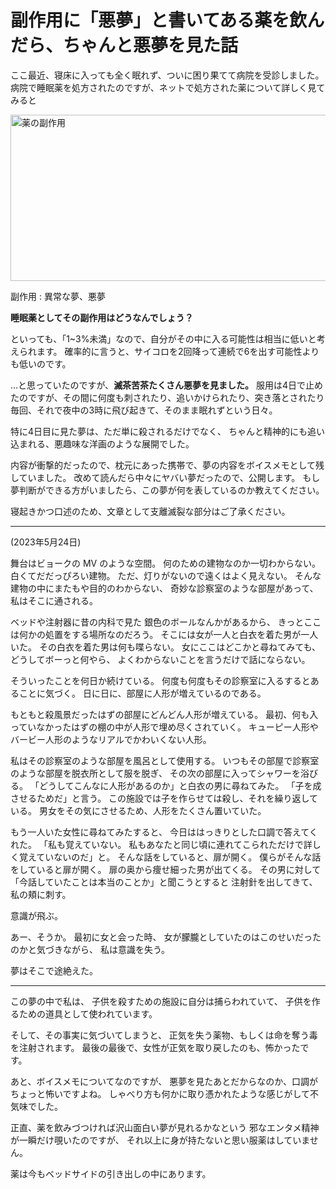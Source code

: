 
# 副作用に「悪夢」と書いてある薬を飲んだら、ちゃんと悪夢を見た話

ここ最近、寝床に入っても全く眠れず、ついに困り果てて病院を受診しました。
病院で睡眠薬を処方されたのですが、ネットで処方された薬について詳しく見てみると

<img src='/img/blog/the-drug-that-said-nightmares-as-side-effect/e7b2d41d-4e8f-4c2d-a392-fb812e034e3f.webp' alt="薬の副作用" title="薬の副作用" width="900" height="266" decoding="async" loading="lazy" />

副作用 : 異常な夢、悪夢

__睡眠薬としてその副作用はどうなんでしょう？__

といっても、「1~3%未満」なので、自分がその中に入る可能性は相当に低いと考えられます。
確率的に言うと、サイコロを2回降って連続で6を出す可能性よりも低いのです。

…と思っていたのですが、__滅茶苦茶たくさん悪夢を見ました。__
服用は4日で止めたのですが、その間に何度も刺されたり、追いかけられたり、突き落とされたり
毎回、それで夜中の3時に飛び起きて、そのまま眠れずという日々。

特に4日目に見た夢は、ただ単に殺されるだけでなく、
ちゃんと精神的にも追い込まれる、悪趣味な洋画のような展開でした。

内容が衝撃的だったので、枕元にあった携帯で、夢の内容をボイスメモとして残していました。
改めて読んだら中々にヤバい夢だったので、公開します。
もし夢判断ができる方がいましたら、この夢が何を表しているのか教えてください。

寝起きかつ口述のため、文章として支離滅裂な部分はご了承ください。

<hr />
(2023年5月24日)

舞台はビョークの MV のような空間。
何のための建物なのか一切わからない。
白くてだだっぴろい建物。
ただ、灯りがないので遠くはよく見えない。
そんな建物の中にまたもや目的のわからない、
奇妙な診察室のような部屋があって、
私はそこに通される。

ベッドや注射器に昔の内科で見た
銀色のボールなんかがあるから、
きっとここは何かの処置をする場所なのだろう。
そこには女が一人と白衣を着た男が一人いた。
その白衣を着た男は何も喋らない。
女にここはどこかと尋ねてみても、
どうしてボーっと何やら、
よくわからないことを言うだけで話にならない。

そういったことを何日か続けている。
何度も何度もその診察室に入るするとあることに気づく。
日に日に、部屋に人形が増えているのである。

もともと殺風景だったはずの部屋にどんどん人形が増えている。
最初、何も入っていなかったはずの棚の中が人形で埋め尽くされていく。
キューピー人形やバービー人形のようなリアルでかわいくない人形。

私はその診察室のような部屋を風呂として使用する。
いつもその部屋で診察室のような部屋を脱衣所として服を脱ぎ、
その次の部屋に入ってシャワーを浴びる。
「どうしてこんなに人形があるのか」と白衣の男に尋ねてみた。
「子を成させるためだ」と言う。
この施設では子を作らせては殺し、それを繰り返している。
男女をその気にさせるため、人形をたくさん置いていた。

もう一人いた女性に尋ねてみたすると、
今日ははっきりとした口調で答えてくれた。
「私も覚えていない。
私もあなたと同じ頃に連れてこられただけで詳しく覚えていないのだ」と。
そんな話をしていると、扉が開く。
僕らがそんな話をしていると扉が開く。
扉の奥から痩せ細った男が出てくる。
その男に対して「今話していたことは本当のことか」と聞こうとすると
注射針を出してきて、私の頬に刺す。

意識が飛ぶ。

あー、そうか。
最初に女と会った時、
女が朦朧としていたのはこのせいだったのかと気づきながら、
私は意識を失う。

夢はそこで途絶えた。

<hr />

この夢の中で私は、
子供を殺すための施設に自分は捕らわれていて、
子供を作るための道具として使われています。

そして、その事実に気づいてしまうと、
正気を失う薬物、もしくは命を奪う毒を注射されます。
最後の最後で、女性が正気を取り戻したのも、怖かったです。

あと、ボイスメモについてなのですが、
悪夢を見たあとだからなのか、口調がちょっと怖いですよね。
しゃべり方も何かに取り憑かれたような感じがして不気味でした。

正直、薬を飲みづつければ沢山面白い夢が見れるかなという
邪なエンタメ精神が一瞬だけ覗いたのですが、
それ以上に身が持たないと思い服薬はしていません。

薬は今もベッドサイドの引き出しの中にあります。

